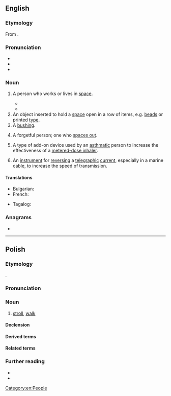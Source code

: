 ==English==
{{wikipedia}}

===Etymology===
From {{affix|en|space|-er}}.

===Pronunciation===
* {{IPA|en|/ˈspeɪsə(ɹ)/}}
* {{audio|en|En-au-spacer.ogg|Audio (AU)}}
* {{rhymes|en|eɪsə(ɹ)|s=2}}

===Noun===
{{en-noun}}

# {{lb|en|sometimes|scifi}} A person who works or lives in [[space]].
#* {{quote-book|en|year=1954|author=Isaac Asimov|title=The Caves of Steel|passage=It was the futile throwing back in the face of the '''Spacers''' their most keenly felt insult: their insistence on considering the natives of Earth as disgustingly diseased.}}
#*{{quote-video game|en||developer={{w|BioWare}}|title={{w|Mass Effect (video game)|Mass Effect}}|location=Redwood City|publisher=Electronic Arts|year=2008|genre=[[science fiction|Science Fiction]]|platform=PC|scene={{w|Citadel (Mass Effect)|Citadel}}|isbn=9780784546642|oclc=246633669|passage=Shepard: What are you running for?<br>Charles Saracino: I'm seeking one of the five '''spacer''' seats in Parliament. They have certain baroque conditions for a citizen to be able to vote for them.<br>Charles Saracino: You have to spend more than six months a year in space. But you can't have stayed in any one settled system for more than a month.}}
# An object inserted to hold a [[space]] open in a row of items, e.g. [[bead]]s or printed [[type]].
# A [[bushing]].
# {{lb|en|slang}} A forgetful person; one who [[space out|spaces out]].
# {{lb|en|medicine}} A type of add-on device used by an [[asthmatic]] person to increase the effectiveness of a [[metered-dose inhaler]].
# {{lb|en|historical}} An [[instrument]] for [[reverse|reversing]] a [[telegraphic]] [[current]], especially in a marine cable, to increase the speed of transmission.

====Translations====
{{trans-top|an object}}
* Bulgarian: {{t|bg|ограничител|m}}
* French: {{t+|fr|entretoise|f}}
{{trans-mid}}
* Tagalog: {{t|tl|pamatlang}}
{{trans-bottom}}

===Anagrams===
* {{anagrams|en|a=aceprs|CASREP|Casper|Pacers|Scaper|capers|crapes|e-scrap|escarp|pacers|parsec|recaps|scaper|scrape|secpar}}

[[Category:en:People]]

----

==Polish==

===Etymology===
{{deverbal|pl|spacerować}}.

===Pronunciation===
{{pl-p|a=LL-Q809 (pol)-Poemat-spacer.wav}}

===Noun===
{{pl-noun|m-in|dim=spacerek}}

# [[stroll]], [[walk]] {{gl|wandering on foot; idle and leisurely walk}}
#: {{syn|pl|przechadzka}}

====Declension====
{{pl-decl-noun-m-in}}

====Derived terms====
{{col3|pl|title=adjective|spacerowy}}
{{col3|pl|title=nouns|spacerniak|spacernik|spacerówka|spacerowicz|spacerowiczka|spacerownik}}

====Related terms====
{{col3|pl|title=verb|spacerować<g:impf>}}

===Further reading===
* {{R:pl:WSJP}}
* {{R:pl:PWN}}